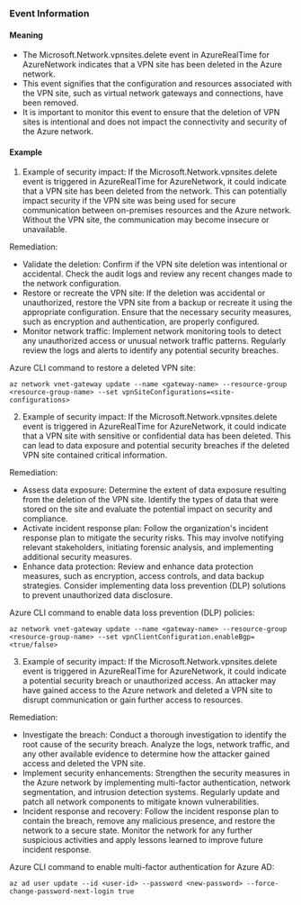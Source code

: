 
### Event Information

#### Meaning

- The Microsoft.Network.vpnsites.delete event in AzureRealTime for AzureNetwork indicates that a VPN site has been deleted in the Azure network.
- This event signifies that the configuration and resources associated with the VPN site, such as virtual network gateways and connections, have been removed.
- It is important to monitor this event to ensure that the deletion of VPN sites is intentional and does not impact the connectivity and security of the Azure network.

#### Example

1. Example of security impact: If the Microsoft.Network.vpnsites.delete event is triggered in AzureRealTime for AzureNetwork, it could indicate that a VPN site has been deleted from the network. This can potentially impact security if the VPN site was being used for secure communication between on-premises resources and the Azure network. Without the VPN site, the communication may become insecure or unavailable.

Remediation:
- Validate the deletion: Confirm if the VPN site deletion was intentional or accidental. Check the audit logs and review any recent changes made to the network configuration.
- Restore or recreate the VPN site: If the deletion was accidental or unauthorized, restore the VPN site from a backup or recreate it using the appropriate configuration. Ensure that the necessary security measures, such as encryption and authentication, are properly configured.
- Monitor network traffic: Implement network monitoring tools to detect any unauthorized access or unusual network traffic patterns. Regularly review the logs and alerts to identify any potential security breaches.

Azure CLI command to restore a deleted VPN site:
```
az network vnet-gateway update --name <gateway-name> --resource-group <resource-group-name> --set vpnSiteConfigurations=<site-configurations>
```

2. Example of security impact: If the Microsoft.Network.vpnsites.delete event is triggered in AzureRealTime for AzureNetwork, it could indicate that a VPN site with sensitive or confidential data has been deleted. This can lead to data exposure and potential security breaches if the deleted VPN site contained critical information.

Remediation:
- Assess data exposure: Determine the extent of data exposure resulting from the deletion of the VPN site. Identify the types of data that were stored on the site and evaluate the potential impact on security and compliance.
- Activate incident response plan: Follow the organization's incident response plan to mitigate the security risks. This may involve notifying relevant stakeholders, initiating forensic analysis, and implementing additional security measures.
- Enhance data protection: Review and enhance data protection measures, such as encryption, access controls, and data backup strategies. Consider implementing data loss prevention (DLP) solutions to prevent unauthorized data disclosure.

Azure CLI command to enable data loss prevention (DLP) policies:
```
az network vnet-gateway update --name <gateway-name> --resource-group <resource-group-name> --set vpnClientConfiguration.enableBgp=<true/false>
```

3. Example of security impact: If the Microsoft.Network.vpnsites.delete event is triggered in AzureRealTime for AzureNetwork, it could indicate a potential security breach or unauthorized access. An attacker may have gained access to the Azure network and deleted a VPN site to disrupt communication or gain further access to resources.

Remediation:
- Investigate the breach: Conduct a thorough investigation to identify the root cause of the security breach. Analyze the logs, network traffic, and any other available evidence to determine how the attacker gained access and deleted the VPN site.
- Implement security enhancements: Strengthen the security measures in the Azure network by implementing multi-factor authentication, network segmentation, and intrusion detection systems. Regularly update and patch all network components to mitigate known vulnerabilities.
- Incident response and recovery: Follow the incident response plan to contain the breach, remove any malicious presence, and restore the network to a secure state. Monitor the network for any further suspicious activities and apply lessons learned to improve future incident response.

Azure CLI command to enable multi-factor authentication for Azure AD:
```
az ad user update --id <user-id> --password <new-password> --force-change-password-next-login true
```

